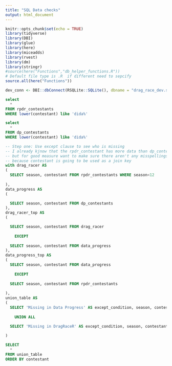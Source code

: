 ```yaml
---
title: "SQL Data checks"
output: html_document
---
```


```r
knitr::opts_chunk$set(echo = TRUE)
library(tidyverse) 
library(DBI)
library(glue)
library(here)
library(miceadds)
library(rvest)
library(dm)
library(stringr)
#source(here("Functions","db_helper_functions.R"))
# Default file type is .R  if different need to sepcify
source.all(here("Functions"))
```

```r
dev_conn <- DBI::dbConnect(RSQLite::SQLite(), dbname = "drag_race_dev.sqlite")
```

```sql
select 
  *
FROM rpdr_contestants
WHERE lower(contestant) like 'dida%' 

```

```sql
select 
  *
FROM dp_contestants
WHERE lower(contestant) like 'dida%' 

```

```sql
-- Step one: Use except clause to see who is missing 
-- I already kjnow that the rpdr_contestant has more data than dp_contestants 
-- but for good measure want to make sure there aren't any misspellings 
-- because contestant is going to be used as a join key 
with drag_racer AS
(
  SELECT season, contestant FROM rpdr_contestants WHERE season<12
  
),
data_progress AS
(

  SELECT season, contestant FROM dp_contestants
),
drag_racer_top AS
(

  SELECT season, contestant FROM drag_racer
  
    EXCEPT 
  
  SELECT season, contestant FROM data_progress 
),
data_progress_top AS 
(
  SELECT season, contestant FROM data_progress 
  
    EXCEPT 
    
  SELECT season, contestant FROM rpdr_contestants
  
),
union_table AS 
(
  SELECT 'Missing in Data Progress' AS except_condition, season, contestant FROM drag_racer_top
  
    UNION ALL 
  
  SELECT 'Missing in DragRaceR' AS except_condition, season, contestant FROM data_progress_top 

)

SELECT 
  * 
FROM union_table
ORDER BY contestant

```
